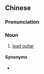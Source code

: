 ==Chinese==
{{zh-forms|type=112}}

===Pronunciation===
{{zh-pron
|m=zhǔzòu jítā
|cat=n
}}

===Noun===
{{zh-noun}}

# {{lb|zh|music}} [[lead guitar]]

====Synonyms====
* {{zh-l|主音吉他}}